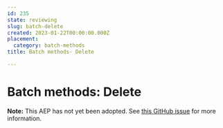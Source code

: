 ```yaml
---
id: 235
state: reviewing
slug: batch-delete
created: 2023-01-22T00:00:00.000Z
placement:
  category: batch-methods
title: Batch methods- Delete

--- 
```


# Batch methods: Delete

**Note:** This AEP has not yet been adopted. See
[this GitHub issue](https://github.com/aep-dev/aep.dev/issues/45) for more
information.

